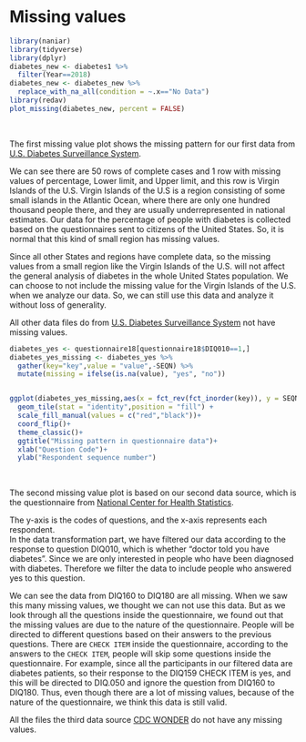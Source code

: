 # Missing values
```r
library(naniar)
library(tidyverse)
library(dplyr)
diabetes_new <- diabetes1 %>%
  filter(Year==2018)
diabetes_new <- diabetes_new %>%
  replace_with_na_all(condition = ~.x=="No Data")
library(redav)
plot_missing(diabetes_new, percent = FALSE)
```
<p>&nbsp;</p>
The first missing value plot shows the missing pattern for our first data from [U.S. Diabetes Surveillance System](https://gis.cdc.gov/grasp/diabetes/DiabetesAtlas.html).  

We can see there are 50 rows of complete cases and 1 row with missing values of percentage, Lower limit, and Upper limit, and this row is Virgin Islands of the U.S. Virgin Islands of the U.S is a region consisting of some small islands in the Atlantic Ocean, where there are only one hundred thousand people there, and they are usually underrepresented in national estimates. Our data for the percentage of people with diabetes is collected based on the questionnaires sent to citizens of the United States. So, it is normal that this kind of small region has missing values.  

Since all other States and regions have complete data, so the missing values from a small region like the Virgin Islands of the U.S. will not affect the general analysis of diabetes in the whole United States population. We can choose to not include the missing value for the Virgin Islands of the U.S. when we analyze our data. So, we can still use this data and analyze it without loss of generality.  

All other data files do from [U.S. Diabetes Surveillance System](https://gis.cdc.gov/grasp/diabetes/DiabetesAtlas.html) not have missing values.

```r
diabetes_yes <- questionnaire18[questionnaire18$DIQ010==1,]
diabetes_yes_missing <- diabetes_yes %>% 
  gather(key="key",value = "value",-SEQN) %>% 
  mutate(missing = ifelse(is.na(value), "yes", "no"))


ggplot(diabetes_yes_missing,aes(x = fct_rev(fct_inorder(key)), y = SEQN, fill = missing)) +
  geom_tile(stat = "identity",position = "fill") + 
  scale_fill_manual(values = c("red","black"))+
  coord_flip()+
  theme_classic()+
  ggtitle("Missing pattern in questionnaire data")+
  xlab("Question Code")+
  ylab("Respondent sequence number")
```
<p>&nbsp;</p>
The second missing value plot is based on our second data source, which is the questionnaire from [National Center for Health Statistics](https://wwwn.cdc.gov/nchs/nhanes/search/datapage.aspx?Component=Questionnaire).  

The y-axis is the codes of questions, and the x-axis represents each respondent.  
In the data transformation part, we have filtered our data according to the response to question DIQ010, which is whether "doctor told you have diabetes”. Since we are only interested in people who have been diagnosed with diabetes. Therefore we filter the data to include people who answered yes to this question.  

We can see the data from DIQ160 to DIQ180 are all missing. When we saw this many missing values, we thought we can not use this data. But as we look through all the questions inside the questionnaire, we found out that the missing values are due to the nature of the questionnaire. People will be directed to different questions based on their answers to the previous questions. There are `CHECK ITEM` inside the questionnaire, according to the answers to the `CHECK ITEM`, people will skip some questions inside the questionnaire. For example, since all the participants in our filtered data are diabetes patients, so their response to the DIQ159 CHECK ITEM is yes, and this will be directed to DIQ.050 and ignore the question from DIQ160 to DIQ180. Thus, even though there are a lot of missing values, because of the nature of the questionnaire, we think this data is still valid.  

All the files the third data source [CDC WONDER](https://wonder.cdc.gov/ucd-icd10.html) do not have any missing values.


